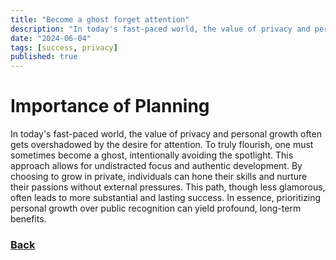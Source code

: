```yaml
---
title: "Become a ghost forget attention"
description: "In today's fast-paced world, the value of privacy and personal growth often gets overshadowed by the desire for attention"
date: "2024-06-04"
tags: [success, privacy]
published: true
---
```


# Importance of Planning

In today's fast-paced world, the value of privacy and personal growth often gets overshadowed by the desire for attention. To truly flourish, one must sometimes become a ghost, intentionally avoiding the spotlight. This approach allows for undistracted focus and authentic development. By choosing to grow in private, individuals can hone their skills and nurture their passions without external pressures. This path, though less glamorous, often leads to more substantial and lasting success. In essence, prioritizing personal growth over public recognition can yield profound, long-term benefits.

### [Back](https://freepositives.netlify.app)

